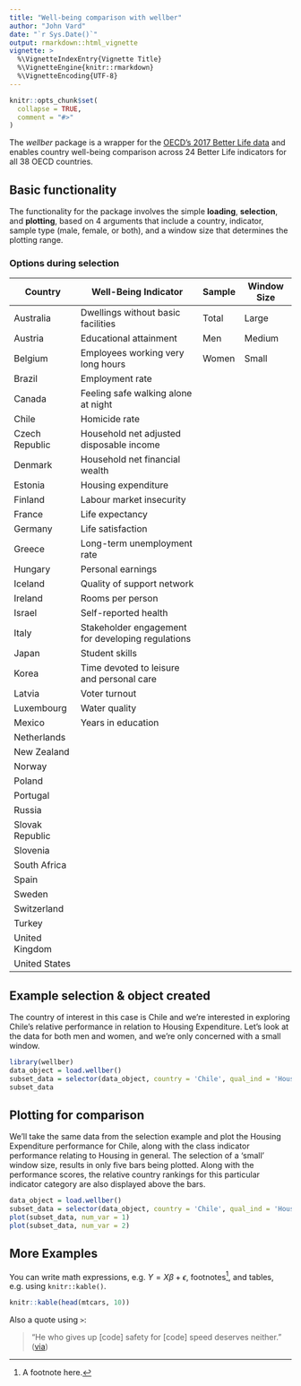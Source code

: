 ```yaml
---
title: "Well-being comparison with wellber"
author: "John Vard"
date: "`r Sys.Date()`"
output: rmarkdown::html_vignette
vignette: >
  %\VignetteIndexEntry{Vignette Title}
  %\VignetteEngine{knitr::rmarkdown}
  %\VignetteEncoding{UTF-8}
---
```


```r
knitr::opts_chunk$set(
  collapse = TRUE,
  comment = "#>"
)
```

The _wellber_ package is a wrapper for the [OECD's 2017 Better Life data](http://www.oecdbetterlifeindex.org/) and enables country well-being comparison across 24 Better Life indicators for all 38 OECD countries.

## Basic functionality
The functionality for the package involves the simple __loading__, __selection__, and __plotting__, based on 4 arguments that include a country, indicator, sample type (male, female, or both), and a window size that determines the plotting range.

<!-- The input parameters include: -->

<!-- * Country -->
<!--     + Australia, Austria, Belgium, Canada, Czech Republic, Denmark, Finland, France, Germany, Greece, Hungary, Iceland, Ireland, Italy, Japan, Korea, Luxembourg, Mexico, Netherlands, New Zealand, Norway, Poland, Portugal, Slovak Republic, Spain, Sweden, Switzerland, Turkey, United Kingdom, United States, Brazil, Chile, Estonia, Israel, Latvia, Russia, Slovenia, South Africa -->

<!-- * Well-being indicators -->
<!--     + Air pollution, Dwellings without basic facilities, Educational attainment, Employees working very long hours, Employment rate, Feeling safe walking alone at night, Homicide rate, Household net adjusted disposable income, Household net financial wealth, Housing expenditure, Labour market insecurity, Life expectancy, Life satisfaction, Long-term unemployment rate, Personal earnings, Quality of support network, Rooms per person, Self-reported health, Stakeholder engagement for developing regulations, Student skills, Time devoted to leisure and personal care, Voter turnout, Water quality, Years in education -->

<!-- * Sample -->
<!--     + Total, Men, Women -->

<!-- * Window size -->
<!--     + large, medium, small -->

### Options during selection

Country | Well-Being Indicator | Sample | Window Size
------------- | ------------- | ------------- | -------------
Australia | Dwellings without basic facilities | Total | Large
Austria | Educational attainment | Men | Medium
Belgium | Employees working very long hours | Women | Small
Brazil | Employment rate
Canada | Feeling safe walking alone at night
Chile | Homicide rate
Czech Republic | Household net adjusted disposable income
Denmark | Household net financial wealth
Estonia | Housing expenditure
Finland | Labour market insecurity
France | Life expectancy
Germany | Life satisfaction
Greece | Long-term unemployment rate
Hungary | Personal earnings
Iceland | Quality of support network
Ireland | Rooms per person
Israel | Self-reported health
Italy | Stakeholder engagement for developing regulations
Japan | Student skills
Korea | Time devoted to leisure and personal care
Latvia | Voter turnout
Luxembourg | Water quality
Mexico | Years in education
Netherlands |
New Zealand |
Norway |
Poland |
Portugal |
Russia |
Slovak Republic |
Slovenia |
South Africa |
Spain |
Sweden |
Switzerland |
Turkey |
United Kingdom |
United States |

## Example selection & object created

The country of interest in this case is Chile and we're interested in exploring Chile's relative performance in relation to Housing Expenditure. Let's look at the data for both men and women, and we're only concerned with a small window. 

```r
library(wellber)
data_object = load.wellber()
subset_data = selector(data_object, country = 'Chile', qual_ind = 'Housing expenditure', samp_type = 'Total', wind_size = 'small')
subset_data
```

## Plotting for comparison

We'll take the same data from the selection example and plot the Housing Expenditure performance for Chile, along with the class indicator performance relating to Housing in general. The selection of a 'small' window size, results in only five bars being plotted. Along with the performance scores, the relative country rankings for this particular indicator category are also displayed above the bars.   

```r
data_object = load.wellber()
subset_data = selector(data_object, country = 'Chile', qual_ind = 'Housing expenditure', samp_type = 'Total', wind_size = 'small')
plot(subset_data, num_var = 1)
plot(subset_data, num_var = 2)
```



## More Examples

You can write math expressions, e.g. $Y = X\beta + \epsilon$, footnotes^[A footnote here.], and tables, e.g. using `knitr::kable()`.

```r
knitr::kable(head(mtcars, 10))
```

Also a quote using `>`:

> "He who gives up [code] safety for [code] speed deserves neither."
([via](https://twitter.com/hadleywickham/status/504368538874703872))
